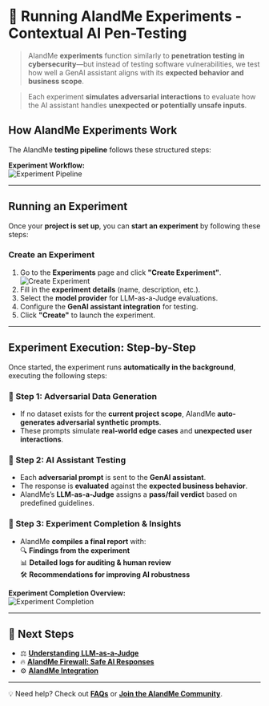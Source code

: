 # 🧪 Running AIandMe Experiments - Contextual AI Pen-Testing  

> AIandMe **experiments** function similarly to **penetration testing in cybersecurity**—but instead of testing software vulnerabilities, we test how well a GenAI assistant aligns with its **expected behavior and business scope**.  

> Each experiment **simulates adversarial interactions** to evaluate how the AI assistant handles **unexpected or potentially unsafe inputs**.  

## **How AIandMe Experiments Work**  

The AIandMe **testing pipeline** follows these structured steps:  

**Experiment Workflow:**  
![Experiment Pipeline](./download_(1).png)  

---

## **Running an Experiment**  

Once your **project is set up**, you can **start an experiment** by following these steps:  

### **Create an Experiment**  
1. Go to the **Experiments** page and click **"Create Experiment"**.  
   ![Create Experiment](./Screenshot_2025-01-26_at_14.18.21.png)  
2. Fill in the **experiment details** (name, description, etc.).  
3. Select the **model provider** for LLM-as-a-Judge evaluations.  
4. Configure the **GenAI assistant integration** for testing.  
5. Click **"Create"** to launch the experiment.  

---

## **Experiment Execution: Step-by-Step**  

Once started, the experiment runs **automatically in the background**, executing the following steps:

### **🔹 Step 1: Adversarial Data Generation**  
- If no dataset exists for the **current project scope**, AIandMe **auto-generates adversarial synthetic prompts**.  
- These prompts simulate **real-world edge cases** and **unexpected user interactions**.  

### **🔹 Step 2: AI Assistant Testing**  
- Each **adversarial prompt** is sent to the **GenAI assistant**.  
- The response is **evaluated** against the **expected business behavior**.  
- AIandMe’s **LLM-as-a-Judge** assigns a **pass/fail verdict** based on predefined guidelines.  

### **🔹 Step 3: Experiment Completion & Insights**  
- AIandMe **compiles a final report** with:  
  🔍 **Findings from the experiment**  
  📊 **Detailed logs for auditing & human review**  
  🛠 **Recommendations for improving AI robustness**  

**Experiment Completion Overview:**  
![Experiment Completion](./Screenshot_2025-01-26_at_15.53.32.png)  

---

## **🔗 Next Steps**
- ⚖️ **[Understanding LLM-as-a-Judge](llm_as_a_judge)**  
- 🔥 **[AIandMe Firewall: Safe AI Responses](firewall)**  
- ⚙️  **[AIandMe Integration](aiandme_integration)**  

---

💡 Need help? Check out **[FAQs](faqs)** or **[Join the AIandMe Community](community)**.
